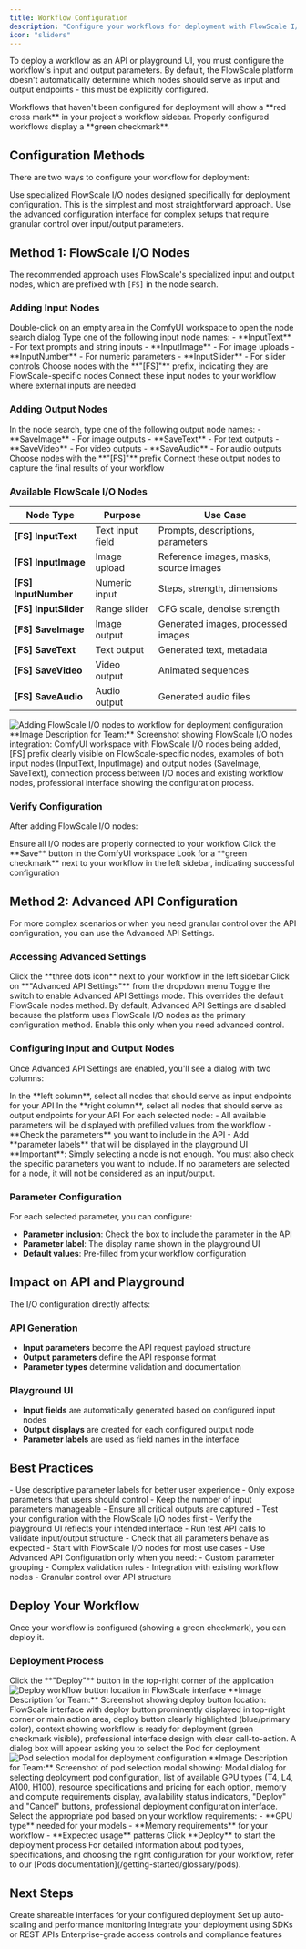 ```yaml
---
title: Workflow Configuration  
description: "Configure your workflows for deployment with FlowScale I/O nodes or advanced API settings"
icon: "sliders"
---
```


To deploy a workflow as an API or playground UI, you must configure the workflow's input and output parameters. By default, the FlowScale platform doesn't automatically determine which nodes should serve as input and output endpoints - this must be explicitly configured.

<Note>
Workflows that haven't been configured for deployment will show a **red cross mark** in your project's workflow sidebar. Properly configured workflows display a **green checkmark**.
</Note>

## Configuration Methods

There are two ways to configure your workflow for deployment:

<Tabs>
<Tab title="FlowScale I/O Nodes (Recommended)">
Use specialized FlowScale I/O nodes designed specifically for deployment configuration. This is the simplest and most straightforward approach.
</Tab>
<Tab title="Advanced API Configuration">
Use the advanced configuration interface for complex setups that require granular control over input/output parameters.
</Tab>
</Tabs>

## Method 1: FlowScale I/O Nodes

The recommended approach uses FlowScale's specialized input and output nodes, which are prefixed with `[FS]` in the node search.

### Adding Input Nodes

<Steps>
<Step title="Open Node Search">
Double-click on an empty area in the ComfyUI workspace to open the node search dialog
</Step>
<Step title="Search for Input Nodes">
Type one of the following input node names:
- **InputText** - For text prompts and string inputs
- **InputImage** - For image uploads
- **InputNumber** - For numeric parameters
- **InputSlider** - For slider controls
</Step>
<Step title="Select FlowScale Nodes">
Choose nodes with the **"[FS]"** prefix, indicating they are FlowScale-specific nodes
</Step>
<Step title="Connect to Workflow">
Connect these input nodes to your workflow where external inputs are needed
</Step>
</Steps>

### Adding Output Nodes

<Steps>
<Step title="Search for Output Nodes">
In the node search, type one of the following output node names:
- **SaveImage** - For image outputs
- **SaveText** - For text outputs
- **SaveVideo** - For video outputs
- **SaveAudio** - For audio outputs
</Step>
<Step title="Select FlowScale Nodes">
Choose nodes with the **"[FS]"** prefix
</Step>
<Step title="Connect to Workflow">
Connect these output nodes to capture the final results of your workflow
</Step>
</Steps>

### Available FlowScale I/O Nodes

| Node Type | Purpose | Use Case |
|-----------|---------|----------|
| **[FS] InputText** | Text input field | Prompts, descriptions, parameters |
| **[FS] InputImage** | Image upload | Reference images, masks, source images |
| **[FS] InputNumber** | Numeric input | Steps, strength, dimensions |
| **[FS] InputSlider** | Range slider | CFG scale, denoise strength |
| **[FS] SaveImage** | Image output | Generated images, processed images |
| **[FS] SaveText** | Text output | Generated text, metadata |
| **[FS] SaveVideo** | Video output | Animated sequences |
| **[FS] SaveAudio** | Audio output | Generated audio files |

<Frame>
  <img
    src="/images/configuration/flowscale-io-nodes-integration.png"
    alt="Adding FlowScale I/O nodes to workflow for deployment configuration"
  />
</Frame>

<Note>
**Image Description for Team:** Screenshot showing FlowScale I/O nodes integration: ComfyUI workspace with FlowScale I/O nodes being added, [FS] prefix clearly visible on FlowScale-specific nodes, examples of both input nodes (InputText, InputImage) and output nodes (SaveImage, SaveText), connection process between I/O nodes and existing workflow nodes, professional interface showing the configuration process.
</Note>

### Verify Configuration

After adding FlowScale I/O nodes:

<Steps>
<Step title="Connect All Nodes">
Ensure all I/O nodes are properly connected to your workflow
</Step>
<Step title="Save Workflow">
Click the **Save** button in the ComfyUI workspace
</Step>
<Step title="Check Status">
Look for a **green checkmark** next to your workflow in the left sidebar, indicating successful configuration
</Step>
</Steps>

## Method 2: Advanced API Configuration

For more complex scenarios or when you need granular control over the API configuration, you can use the Advanced API Settings.

### Accessing Advanced Settings

<Steps>
<Step title="Open Workflow Options">
Click the **three dots icon** next to your workflow in the left sidebar
</Step>
<Step title="Select Advanced API Settings">
Click on **"Advanced API Settings"** from the dropdown menu
</Step>
<Step title="Enable Advanced Mode">
Toggle the switch to enable Advanced API Settings mode. This overrides the default FlowScale nodes method.
</Step>
</Steps>

<Warning>
By default, Advanced API Settings are disabled because the platform uses FlowScale I/O nodes as the primary configuration method. Enable this only when you need advanced control.
</Warning>

### Configuring Input and Output Nodes

Once Advanced API Settings are enabled, you'll see a dialog with two columns:

<Steps>
<Step title="Select Input Nodes">
In the **left column**, select all nodes that should serve as input endpoints for your API
</Step>
<Step title="Select Output Nodes">
In the **right column**, select all nodes that should serve as output endpoints for your API
</Step>
<Step title="Configure Parameters">
For each selected node:
- All available parameters will be displayed with prefilled values from the workflow
- **Check the parameters** you want to include in the API
- Add **parameter labels** that will be displayed in the playground UI
</Step>
</Steps>

<Warning>
**Important**: Simply selecting a node is not enough. You must also check the specific parameters you want to include. If no parameters are selected for a node, it will not be considered as an input/output.
</Warning>

### Parameter Configuration

For each selected parameter, you can configure:

- **Parameter inclusion**: Check the box to include the parameter in the API
- **Parameter label**: The display name shown in the playground UI
- **Default values**: Pre-filled from your workflow configuration

## Impact on API and Playground

The I/O configuration directly affects:

### API Generation
- **Input parameters** become the API request payload structure
- **Output parameters** define the API response format
- **Parameter types** determine validation and documentation

### Playground UI
- **Input fields** are automatically generated based on configured input nodes
- **Output displays** are created for each configured output node
- **Parameter labels** are used as field names in the interface

## Best Practices

<AccordionGroup>
<Accordion title="Node Selection">
- Use descriptive parameter labels for better user experience
- Only expose parameters that users should control
- Keep the number of input parameters manageable
- Ensure all critical outputs are captured
</Accordion>

<Accordion title="Testing Configuration">
- Test your configuration with the FlowScale I/O nodes first
- Verify the playground UI reflects your intended interface
- Run test API calls to validate input/output structure
- Check that all parameters behave as expected
</Accordion>

<Accordion title="Advanced vs Simple">
- Start with FlowScale I/O nodes for most use cases
- Use Advanced API Configuration only when you need:
  - Custom parameter grouping
  - Complex validation rules
  - Integration with existing workflow nodes
  - Granular control over API structure
</Accordion>
</AccordionGroup>

## Deploy Your Workflow

Once your workflow is configured (showing a green checkmark), you can deploy it.

### Deployment Process

<Steps>
<Step title="Click Deploy">
Click the **"Deploy"** button in the top-right corner of the application

<Frame>
  <img
    src="/images/configuration/deploy-button-location.png"
    alt="Deploy workflow button location in FlowScale interface"
  />
</Frame>

<Note>
**Image Description for Team:** Screenshot showing deploy button location: FlowScale interface with deploy button prominently displayed in top-right corner or main action area, deploy button clearly highlighted (blue/primary color), context showing workflow is ready for deployment (green checkmark visible), professional interface design with clear call-to-action.
</Note>
</Step>

<Step title="Select Pod">
A dialog box will appear asking you to select the Pod for deployment

<Frame>
  <img
    src="/images/configuration/pod-selection-modal.png"
    alt="Pod selection modal for deployment configuration"
  />
</Frame>

<Note>
**Image Description for Team:** Screenshot of pod selection modal showing: Modal dialog for selecting deployment pod configuration, list of available GPU types (T4, L4, A100, H100), resource specifications and pricing for each option, memory and compute requirements display, availability status indicators, "Deploy" and "Cancel" buttons, professional deployment configuration interface.
</Note>
</Step>

<Step title="Choose Configuration">
Select the appropriate pod based on your workflow requirements:
- **GPU type** needed for your models
- **Memory requirements** for your workflow
- **Expected usage** patterns
</Step>

<Step title="Confirm Deployment">
Click **Deploy** to start the deployment process
</Step>
</Steps>

<Note>
For detailed information about pod types, specifications, and choosing the right configuration for your workflow, refer to our [Pods documentation](/getting-started/glossary/pods).
</Note>

## Next Steps

<CardGroup cols={2}>
  <Card
    title="Launch Playground UI"
    icon="play"
    href="/deploy-api/playgrounds"
  >
    Create shareable interfaces for your configured deployment
  </Card>
  <Card
    title="Scale & Monitor"
    icon="chart-line"  
    href="/deploy-api/scaling"
  >
    Set up auto-scaling and performance monitoring
  </Card>
  <Card
    title="Call from Code"
    icon="code"
    href="/deploy-api/sdk/sdk-js"
  >
    Integrate your deployment using SDKs or REST APIs
  </Card>
  <Card
    title="Advanced Security"
    icon="shield"
    href="/deploy-api/security"
  >
    Enterprise-grade access controls and compliance features
  </Card>
</CardGroup>